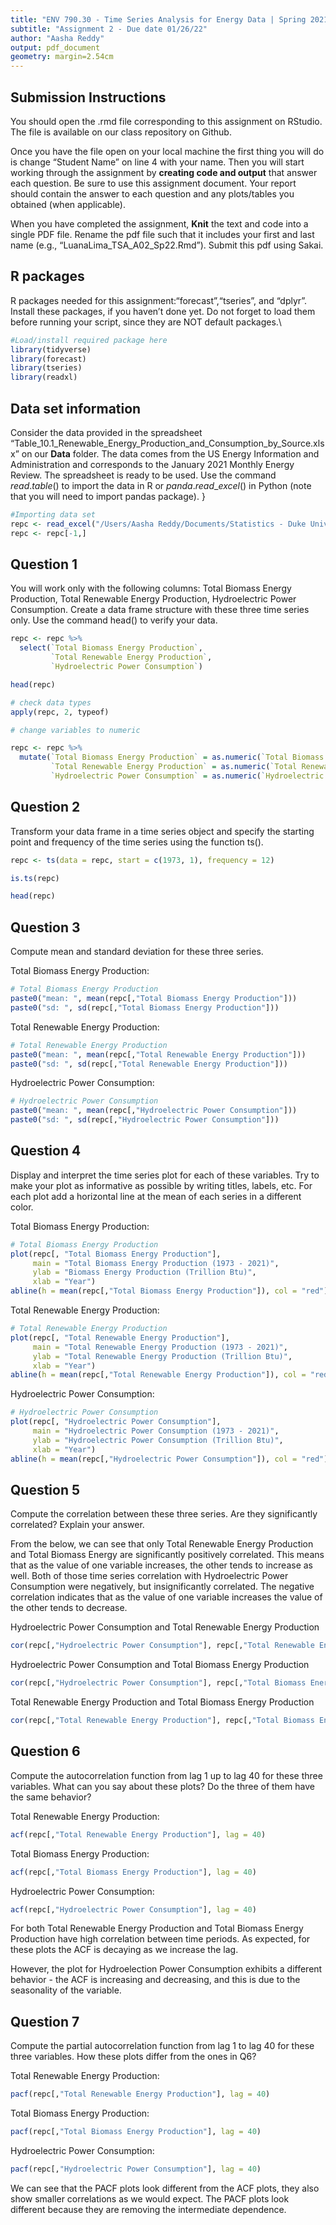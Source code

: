 ```yaml
---
title: "ENV 790.30 - Time Series Analysis for Energy Data | Spring 2021"
subtitle: "Assignment 2 - Due date 01/26/22"
author: "Aasha Reddy"
output: pdf_document
geometry: margin=2.54cm
---
```


## Submission Instructions

You should open the .rmd file corresponding to this assignment on RStudio. The file is available on our class repository on Github.   

Once you have the file open on your local machine the first thing you will do is change "Student Name" on line 4 with your name. 
Then you will start working through the assignment by  **creating code and output** that answer each question. Be sure to use this assignment document. Your report should contain the answer to each question and any plots/tables you obtained (when applicable).

When you have completed the assignment, **Knit** the text and code into a single PDF file. Rename the pdf file such that it includes your first and last name (e.g., "LuanaLima_TSA_A02_Sp22.Rmd"). Submit this pdf using Sakai. 

## R packages

R packages needed for this assignment:"forecast","tseries", and "dplyr". Install these packages, if you haven't done yet. Do not forget to load them before running your script, since they are NOT default packages.\\

```r
#Load/install required package here
library(tidyverse)
library(forecast)
library(tseries)
library(readxl)
```


## Data set information  

Consider the data provided in the spreadsheet "Table_10.1_Renewable_Energy_Production_and_Consumption_by_Source.xlsx" on our **Data** folder. The data comes from the US Energy Information and Administration and corresponds to the January 2021 Monthly Energy Review. The spreadsheet is ready to be used. Use the command $read.table()$ to import the data in R or $panda.read\_excel()$ in Python (note that you will need to import pandas package). }


```r
#Importing data set
repc <- read_excel("/Users/Aasha Reddy/Documents/Statistics - Duke University/2022 Spring/Time Series Analysis/ENV790_TimeSeriesAnalysis_Sp2022/Data/Table_10.1_Renewable_Energy_Production_and_Consumption_by_Source.xlsx", skip = 10)
repc <- repc[-1,]
```

## Question 1
You will work only with the following columns: Total Biomass Energy Production, Total Renewable Energy Production, Hydroelectric Power Consumption. Create a data frame structure with these three time series only. Use the command head() to verify your data.

```r
repc <- repc %>%
  select(`Total Biomass Energy Production`, 
         `Total Renewable Energy Production`, 
         `Hydroelectric Power Consumption`)

head(repc)

# check data types
apply(repc, 2, typeof)

# change variables to numeric 

repc <- repc %>%
  mutate(`Total Biomass Energy Production` = as.numeric(`Total Biomass Energy Production`), 
         `Total Renewable Energy Production` = as.numeric(`Total Renewable Energy Production`), 
         `Hydroelectric Power Consumption` = as.numeric(`Hydroelectric Power Consumption`))
```


## Question 2
Transform your data frame in a time series object and specify the starting point and frequency of the time series using the function ts().

```r
repc <- ts(data = repc, start = c(1973, 1), frequency = 12)

is.ts(repc)

head(repc)
```


## Question 3
Compute mean and standard deviation for these three series.


Total Biomass Energy Production:

```r
# Total Biomass Energy Production
paste0("mean: ", mean(repc[,"Total Biomass Energy Production"]))
paste0("sd: ", sd(repc[,"Total Biomass Energy Production"]))
```


Total Renewable Energy Production:

```r
# Total Renewable Energy Production
paste0("mean: ", mean(repc[,"Total Renewable Energy Production"]))
paste0("sd: ", sd(repc[,"Total Renewable Energy Production"]))
```


Hydroelectric Power Consumption: 

```r
# Hydroelectric Power Consumption
paste0("mean: ", mean(repc[,"Hydroelectric Power Consumption"]))
paste0("sd: ", sd(repc[,"Hydroelectric Power Consumption"]))
```


## Question 4
Display and interpret the time series plot for each of these variables. Try to make your plot as informative as possible by writing titles, labels, etc. For each plot add a horizontal line at the mean of each series in a different color.

Total Biomass Energy Production: 

```r
# Total Biomass Energy Production
plot(repc[, "Total Biomass Energy Production"], 
     main = "Total Biomass Energy Production (1973 - 2021)", 
     ylab = "Biomass Energy Production (Trillion Btu)", 
     xlab = "Year")
abline(h = mean(repc[,"Total Biomass Energy Production"]), col = "red")
```

Total Renewable Energy Production: 

```r
# Total Renewable Energy Production
plot(repc[, "Total Renewable Energy Production"], 
     main = "Total Renewable Energy Production (1973 - 2021)", 
     ylab = "Total Renewable Energy Production (Trillion Btu)", 
     xlab = "Year")
abline(h = mean(repc[,"Total Renewable Energy Production"]), col = "red")
```


Hydroelectric Power Consumption: 

```r
# Hydroelectric Power Consumption
plot(repc[, "Hydroelectric Power Consumption"], 
     main = "Hydroelectric Power Consumption (1973 - 2021)", 
     ylab = "Hydroelectric Power Consumption (Trillion Btu)", 
     xlab = "Year")
abline(h = mean(repc[,"Hydroelectric Power Consumption"]), col = "red")
```


## Question 5
Compute the correlation between these three series. Are they significantly correlated? Explain your answer.

From the below, we can see that only Total Renewable Energy Production and Total Biomass Energy are significantly positively correlated. This means that as the value of one variable increases, the other tends to increase as well. Both of those time series correlation with Hydroelectric Power Consumption were negatively, but insignificantly correlated. The negative correlation indicates that as the value of one variable increases the value of the other tends to decrease.

Hydroelectric Power Consumption and Total Renewable Energy Production

```r
cor(repc[,"Hydroelectric Power Consumption"], repc[,"Total Renewable Energy Production"])
```


Hydroelectric Power Consumption and Total Biomass Energy Production

```r
cor(repc[,"Hydroelectric Power Consumption"], repc[,"Total Biomass Energy Production"])
```


Total Renewable Energy Production and Total Biomass Energy Production

```r
cor(repc[,"Total Renewable Energy Production"], repc[,"Total Biomass Energy Production"])
```


## Question 6
Compute the autocorrelation function from lag 1 up to lag 40 for these three variables. What can you say about these plots? Do the three of them have the same behavior?


Total Renewable Energy Production:

```r
acf(repc[,"Total Renewable Energy Production"], lag = 40)
```


Total Biomass Energy Production:

```r
acf(repc[,"Total Biomass Energy Production"], lag = 40)
```


Hydroelectric Power Consumption:

```r
acf(repc[,"Hydroelectric Power Consumption"], lag = 40)
```


For both Total Renewable Energy Production and Total Biomass Energy Production have high correlation between time periods. As expected, for these plots the ACF is decaying as we increase the lag. 

However, the plot for Hydroelection Power Consumption exhibits a different behavior - the ACF is increasing and decreasing, and this is due to the seasonality of the variable.

## Question 7
Compute the partial autocorrelation function from lag 1 to lag 40 for these three variables. How these plots differ from the ones in Q6?

Total Renewable Energy Production:

```r
pacf(repc[,"Total Renewable Energy Production"], lag = 40)
```


Total Biomass Energy Production:

```r
pacf(repc[,"Total Biomass Energy Production"], lag = 40)
```


Hydroelectric Power Consumption:

```r
pacf(repc[,"Hydroelectric Power Consumption"], lag = 40)
```

We can see that the PACF plots look different from the ACF plots, they also show smaller correlations as we would expect. The PACF plots look different because they are removing the intermediate dependence.

